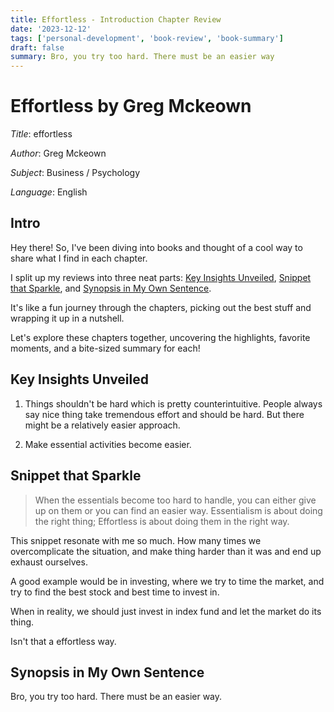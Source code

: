 ```yaml
---
title: Effortless - Introduction Chapter Review
date: '2023-12-12'
tags: ['personal-development', 'book-review', 'book-summary']
draft: false
summary: Bro, you try too hard. There must be an easier way
---
```


# Effortless by Greg Mckeown

_Title_: effortless

_Author_: Greg Mckeown

_Subject_: Business / Psychology

_Language_: English

## Intro

Hey there! So, I've been diving into books and thought of a cool way to share what I find in each chapter. 

I split up my reviews into three neat parts: [Key Insights Unveiled](#key-insights-unveiled), [Snippet that Sparkle](#snippet-that-sparkle), and [Synopsis in My Own Sentence](#synopsis-in-my-own-sentence). 

It's like a fun journey through the chapters, picking out the best stuff and wrapping it up in a nutshell. 

Let's explore these chapters together, uncovering the highlights, favorite moments, and a bite-sized summary for each!

## Key Insights Unveiled
1. Things shouldn't be hard which is pretty counterintuitive. People always say nice thing take tremendous effort and should be hard. But there might be a relatively easier approach.

2. Make essential activities become easier.


## Snippet that Sparkle

> When the essentials become too hard to handle, you can either give up on them or you can find an easier way. 
Essentialism is about doing the right thing; Effortless is about doing them in the right way.

This snippet resonate with me so much. How many times we overcomplicate the situation, and make thing harder than it was and end up exhaust ourselves.

A good example would be in investing, where we try to time the market, and try to find the best stock and best time to invest in. 

When in reality, we should just invest in index fund and let the market do its thing.

Isn't that a effortless way.

## Synopsis in My Own Sentence

Bro, you try too hard. There must be an easier way.
